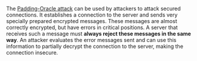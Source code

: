 The [[Padding-Oracle-Vulnerability/EN|Padding-Oracle attack]] can be used by attackers to attack secured connections. It establishes a connection to the server and sends very specially prepared encrypted messages. These messages are almost correctly encrypted, but have errors in critical positions. A server that receives such a message must '''always reject these messages in the same way'''. An attacker evaluates the error messages sent and can use this information to partially decrypt the connection to the server, making the connection insecure.

